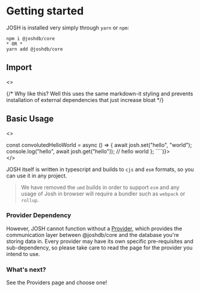 
# Getting started

JOSH is installed very simply through `yarn` or `npm`:

```
npm i @joshdb/core
* OR *
yarn add @joshdb/core
```

## Import
<>
<div innerHTML={md.render(`\`\`\`ts
/* OR */
const Josh = require("@joshdb/core");
\`\`\``)}></div>
</>
{/* Why like this? Well this uses the same markdown-it styling and prevents installation of external dependencies that just increase bloat */}

## Basic Usage

<>
<div innerHTML={md.render(`\`\`\`ts
const josh = new Josh({ name: "josh" });

const convolutedHelloWorld = async () => {
  await josh.set("hello", "world");
  console.log("hello", await josh.get("hello")); // hello world
};
\`\`\``)}></div>
</>


JOSH itself is written in typescript and builds to `cjs` and `esm` formats, so you can use it in any project.

> We have removed the `umd` builds in order to support `esm` and any usage of Josh in browser will require a bundler such as `webpack` or `rollup`.

### Provider Dependency

However, JOSH cannot function without a [Provider](providers), which provides the communication layer between @joshdb/core and the database you're storing data in. Every provider may have its own specific pre-requisites and sub-dependency, so please take care to read the page for the provider you intend to use.

### What's next?

See the Providers page and choose one!

